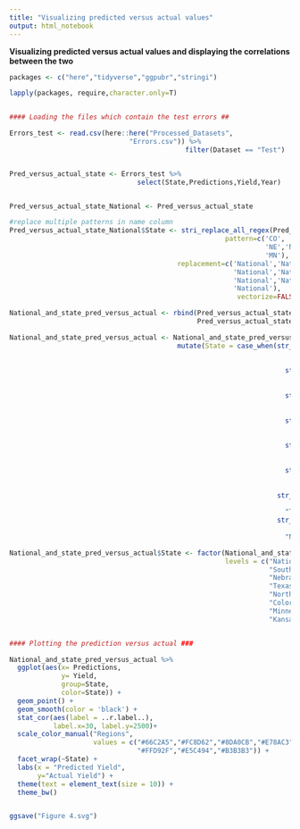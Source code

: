 ```yaml
---
title: "Visualizing predicted versus actual values"
output: html_notebook
---
```


**Visualizing predicted versus actual values and displaying the correlations between the two**

```r

packages <- c("here","tidyverse","ggpubr","stringi")

lapply(packages, require,character.only=T)


#### Loading the files which contain the test errors ##

Errors_test <- read.csv(here::here("Processed_Datasets",
                              "Errors.csv")) %>% 
                                            filter(Dataset == "Test") 


Pred_versus_actual_state <- Errors_test %>% 
                                select(State,Predictions,Yield,Year) 


Pred_versus_actual_state_National <- Pred_versus_actual_state

#replace multiple patterns in name column
Pred_versus_actual_state_National$State <- stri_replace_all_regex(Pred_versus_actual_state_National$State,
                                                      pattern=c('CO', 'KS', 'TX',
                                                                'NE','ND','SD',
                                                                'MN'),
                                          replacement=c('National','National',
                                                        'National','National',
                                                        'National','National',
                                                        'National'),
                                                         vectorize=FALSE)

National_and_state_pred_versus_actual <- rbind(Pred_versus_actual_state_National,
                                               Pred_versus_actual_state) 

National_and_state_pred_versus_actual <- National_and_state_pred_versus_actual %>% 
                                          mutate(State = case_when(str_detect(State,
                                                                                "CO") ~ 
                                                                       "Colorado",
                                                                     str_detect(State,
                                                                                "KS") ~ 
                                                                       "Kansas",
                                                                     str_detect(State,
                                                                                "MN") ~ 
                                                                       "Minnesota",
                                                                     str_detect(State,
                                                                                "ND") ~ 
                                                                       "North Dakota",
                                                                     str_detect(State,
                                                                                "NE") ~
                                                                       "Nebraska",
                                                                     str_detect(State,
                                                                                "SD") ~
                                                                       "South Dakota",
                                                                   str_detect(State,
                                                                              "TX") ~
                                                                     "Texas",
                                                                   str_detect(State,
                                                                              "National") ~
                                                                     "National"))

National_and_state_pred_versus_actual$State <- factor(National_and_state_pred_versus_actual$State,
                                                      levels = c("National",
                                                                 "South Dakota",
                                                                 "Nebraska",
                                                                 "Texas",
                                                                 "North Dakota",
                                                                 "Colorado",
                                                                 "Minnesota",
                                                                 "Kansas"))


#### Plotting the prediction versus actual ### 

National_and_state_pred_versus_actual %>% 
  ggplot(aes(x= Predictions,
             y= Yield,
             group=State,
             color=State)) +
  geom_point() +
  geom_smooth(color = 'black') +
  stat_cor(aes(label = ..r.label..),
           label.x=30, label.y=2500)+
  scale_color_manual("Regions",
                     values = c("#66C2A5","#FC8D62","#8DA0CB","#E78AC3","#A6D854",
                                "#FFD92F","#E5C494","#B3B3B3")) +
  facet_wrap(~State) +
  labs(x = "Predicted Yield",
       y="Actual Yield") +
  theme(text = element_text(size = 10)) +
  theme_bw()


ggsave("Figure 4.svg")


```

